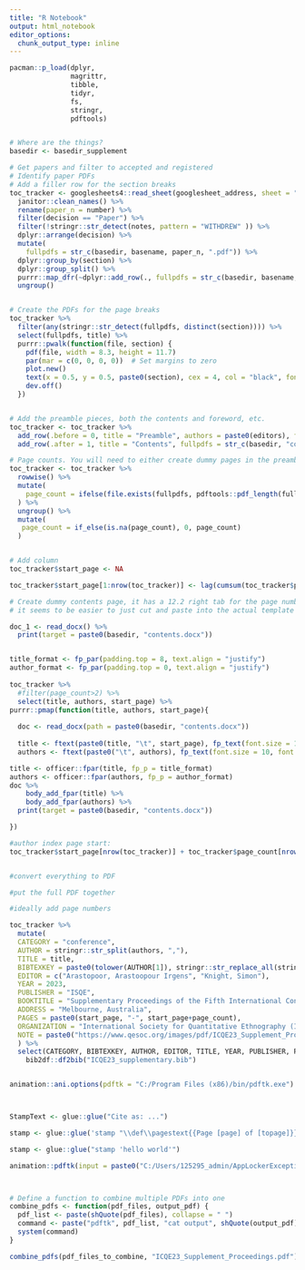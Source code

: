 ```yaml
---
title: "R Notebook"
output: html_notebook
editor_options: 
  chunk_output_type: inline
---
```


```r

pacman::p_load(dplyr,
               magrittr,
               tibble,
               tidyr,
               fs,
               stringr,
               pdftools)


# Where are the things?
basedir <- basedir_supplement

```


```r
# Get papers and filter to accepted and registered
# Identify paper PDFs 
# Add a filler row for the section breaks
toc_tracker <- googlesheets4::read_sheet(googlesheet_address, sheet = "Sheet1") %>% 
  janitor::clean_names() %>%
  rename(paper_n = number) %>%
  filter(decision == "Paper") %>%
  filter(!stringr::str_detect(notes, pattern = "WITHDREW" )) %>%
  dplyr::arrange(decision) %>%
  mutate(
    fullpdfs = str_c(basedir, basename, paper_n, ".pdf")) %>%
  dplyr::group_by(section) %>%
  dplyr::group_split() %>%
  purrr::map_dfr(~dplyr::add_row(., fullpdfs = str_c(basedir, basename, distinct(.$section), ".pdf"), title = distinct(.$section))) %>%
  ungroup() 


# Create the PDFs for the page breaks
toc_tracker %>%
  filter(any(stringr::str_detect(fullpdfs, distinct(section)))) %>%
  select(fullpdfs, title) %>%
  purrr::pwalk(function(file, section) {
    pdf(file, width = 8.3, height = 11.7)
    par(mar = c(0, 0, 0, 0))  # Set margins to zero
    plot.new()
    text(x = 0.5, y = 0.5, paste0(section), cex = 4, col = "black", font = 2)
    dev.off()
  })


# Add the preamble pieces, both the contents and foreword, etc. 
toc_tracker <- toc_tracker %>% 
  add_row(.before = 0, title = "Preamble", authors = paste0(editors), fullpdfs = str_c(basedir, "preamble.pdf")) %>%
  add_row(.after = 1, title = "Contents", fullpdfs = str_c(basedir, "contents.pdf"))


```


```r

# Page counts. You will need to either create dummy pages in the preamble doc, or add pages to it here
toc_tracker <- toc_tracker %>%
  rowwise() %>%
  mutate(
    page_count = ifelse(file.exists(fullpdfs, pdftools::pdf_length(fullpdfs), NA))
  ) %>%
  ungroup() %>%
  mutate(
   page_count = if_else(is.na(page_count), 0, page_count)
  )


# Add column
toc_tracker$start_page <- NA

toc_tracker$start_page[1:nrow(toc_tracker)] <- lag(cumsum(toc_tracker$page_count[1:nrow(toc_tracker)]), 1)


```


```r

# Create dummy contents page, it has a 12.2 right tab for the page number, and a tab for the author (but not title) lines
# it seems to be easier to just cut and paste into the actual template and adjust manually

doc_1 <- read_docx() %>% 
  print(target = paste0(basedir, "contents.docx"))


title_format <- fp_par(padding.top = 8, text.align = "justify")
author_format <- fp_par(padding.top = 0, text.align = "justify")
  
toc_tracker %>%
  #filter(page_count>2) %>%
  select(title, authors, start_page) %>%
purrr::pmap(function(title, authors, start_page){
  
  doc <- read_docx(path = paste0(basedir, "contents.docx"))
  
  title <- ftext(paste0(title, "\t", start_page), fp_text(font.size = 10, font.family = "Times New Roman"))
  authors <- ftext(paste0("\t", authors), fp_text(font.size = 10, font.family = "Times New Roman", italic = T))

title <- officer::fpar(title, fp_p = title_format)
authors <- officer::fpar(authors, fp_p = author_format)
doc %>%
    body_add_fpar(title) %>% 
    body_add_fpar(authors) %>%
  print(target = paste0(basedir, "contents.docx"))

}) 

#author index page start:
toc_tracker$start_page[nrow(toc_tracker)] + toc_tracker$page_count[nrow(toc_tracker)]



```


```r
#convert everything to PDF 

#put the full PDF together

#ideally add page numbers

toc_tracker %>% 
  mutate(
  CATEGORY = "conference",
  AUTHOR = stringr::str_split(authors, ","), 
  TITLE = title,
  BIBTEXKEY = paste0(tolower(AUTHOR[1]), stringr::str_replace_all(stringr::str_trunc(TITLE, 15), " ", "")),
  EDITOR = c("Arastopoor, Arastoopour Irgens", "Knight, Simon"),
  YEAR = 2023,
  PUBLISHER = "ISQE",
  BOOKTITLE = "Supplementary Proceedings of the Fifth International Conference on Quantitative Ethnography (ICQE23)",
  ADDRESS = "Melbourne, Australia",
  PAGES = paste0(start_page, "-", start_page+page_count),
  ORGANIZATION = "International Society for Quantitative Ethnography (ISQE)",
  NOTE = paste0("https://www.qesoc.org/images/pdf/ICQE23_Supplement_Proceedings.pdf#page=", start_page)
  ) %>%
  select(CATEGORY, BIBTEXKEY, AUTHOR, EDITOR, TITLE, YEAR, PUBLISHER, PAGES, BOOKTITLE, ADDRESS, ORGANIZATION) %>%
    bib2df::df2bib("ICQE23_supplementary.bib")


animation::ani.options(pdftk = "C:/Program Files (x86)/bin/pdftk.exe")



StampText <- glue::glue("Cite as: ...")

stamp <- glue::glue('stamp "\\def\\pagestext{{Page [page] of [topage]}}\\color{{gray}}\\tiny\\begin{{minipage}}[b]{{0.5in}}\\centering {StampText}\\end{{minipage}}"')

stamp <- glue::glue("stamp 'hello world'")

animation::pdftk(input = paste0("C:/Users/125295_admin/AppLockerExceptions/proceedings_process/", "test.pdf"), operation = stamp, output = paste0('"C:/Users/125295_admin/AppLockerExceptions/proceedings_process/"', 'test2.pdf"'))



# Define a function to combine multiple PDFs into one
combine_pdfs <- function(pdf_files, output_pdf) {
  pdf_list <- paste(shQuote(pdf_files), collapse = " ")
  command <- paste("pdftk", pdf_list, "cat output", shQuote(output_pdf))
  system(command)
}

combine_pdfs(pdf_files_to_combine, "ICQE23_Supplement_Proceedings.pdf")

```

